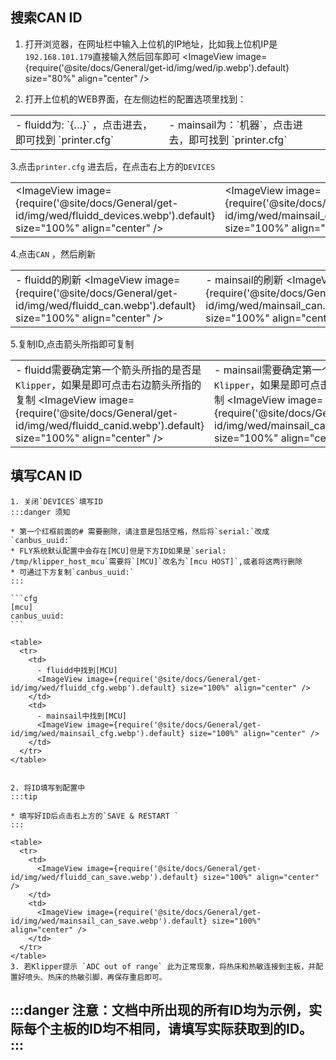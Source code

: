 
## 搜索CAN ID
1. 打开浏览器，在网址栏中输入上位机的IP地址，比如我上位机IP是`192.168.101.179`直接输入然后回车即可
  <ImageView image={require('@site/docs/General/get-id/img/wed/ip.webp').default} size="80%" align="center" /> 

2. 打开上位机的WEB界面，在左侧边栏的配置选项里找到：
  <table>
    <tr>
      <td>
        - fluidd为: `{…}` ，点击进去，即可找到 `printer.cfg`
        <ImageView image={require('@site/docs/General/get-id/img/fluidd-cfg.webp').default} size="100%" align="center" />
      </td>
      <td>
        - mainsail为：`机器`，点击进去，即可找到 `printer.cfg`
        <ImageView image={require('@site/docs/General/get-id/img/mainsail-cfg.webp').default} size="100%" align="center" />
      </td>
    </tr>
  </table>

  3.点击`printer.cfg` 进去后，在点击右上方的`DEVICES`
    <table>
      <tr>
        <td>
          <ImageView image={require('@site/docs/General/get-id/img/wed/fluidd_devices.webp').default} size="100%" align="center" />
        </td>
        <td>
          <ImageView image={require('@site/docs/General/get-id/img/wed/mainsail_devices.webp').default} size="100%" align="center" />
        </td>
      </tr>
    </table>

  4.点击`CAN` ，然后刷新
    <table>
      <tr>
        <td>
          - fluidd的刷新
          <ImageView image={require('@site/docs/General/get-id/img/wed/fluidd_can.webp').default} size="100%" align="center" />
        </td>
        <td>
          - mainsail的刷新
          <ImageView image={require('@site/docs/General/get-id/img/wed/mainsail_can.webp').default} size="100%" align="center" />
        </td>
      </tr>
    </table>

  5.复制ID,点击箭头所指即可复制
    <table>
      <tr>
        <td>
          - fluidd需要确定第一个箭头所指的是否是`Klipper`，如果是即可点击右边箭头所指的复制
          <ImageView image={require('@site/docs/General/get-id/img/wed/fluidd_canid.webp').default} size="100%" align="center" />
        </td>
        <td>
          - mainsail需要确定第一个箭头所指的是否是`Klipper`，如果是即可点击右边箭头所指的复制
          <ImageView image={require('@site/docs/General/get-id/img/wed/mainsail_canid.webp').default} size="100%" align="center" />
        </td>
      </tr>
    </table>

## 填写CAN ID

    1. 关闭`DEVICES`填写ID
    :::danger 须知

    * 第一个红框前面的# 需要删除，请注意是包括空格，然后将`serial:`改成`canbus_uuid:`
    * FLY系统默认配置中会存在[MCU]但是下方ID如果是`serial: /tmp/klipper_host_mcu`需要将`[MCU]`改名为`[mcu HOST]`,或者将这两行删除
    * 可通过下方复制`canbus_uuid:`
    :::

    ```cfg
    [mcu]
    canbus_uuid:
    ```

    <table>
      <tr>
        <td>
          - fluidd中找到[MCU]
          <ImageView image={require('@site/docs/General/get-id/img/wed/fluidd_cfg.webp').default} size="100%" align="center" />
        </td>
        <td>
          - mainsail中找到[MCU]
          <ImageView image={require('@site/docs/General/get-id/img/wed/mainsail_cfg.webp').default} size="100%" align="center" />
        </td>
      </tr>
    </table>


    2. 将ID填写到配置中
    :::tip

    * 填写好ID后点击右上方的`SAVE & RESTART `
    :::

    <table>
      <tr>
        <td>
          <ImageView image={require('@site/docs/General/get-id/img/wed/fluidd_can_save.webp').default} size="100%" align="center" />
        </td>
        <td>
          <ImageView image={require('@site/docs/General/get-id/img/wed/mainsail_can_save.webp').default} size="100%" align="center" />
        </td>
      </tr>
    </table>
    3. 若Klipper提示 `ADC out of range` 此为正常现象，将热床和热敏连接到主板，并配置好喷头、热床的热敏引脚，再保存重启即可。

:::danger
注意：文档中所出现的所有ID均为示例，实际每个主板的ID均不相同，请填写实际获取到的ID。
:::
---

